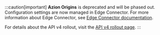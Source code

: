 :::caution[important]
**Azion Origins** is deprecated and will be phased out. Configuration settings are now managed in Edge Connector. For more information about Edge Connector, see [Edge Connector documentation](/en/documentation/products/secure/edge-connector/).

For details about the API v4 rollout, visit the [API v4 rollout page](LinkToAPIV4Rollout).
:::
